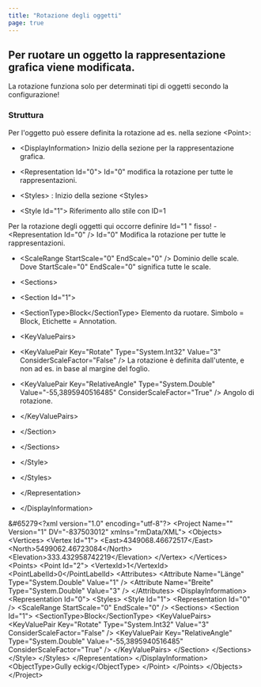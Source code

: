 ```yaml
---
title: "Rotazione degli oggetti"
page: true
---
```

## Per ruotare un oggetto la rappresentazione grafica viene modificata.

<Success>
La rotazione funziona solo per determinati tipi di oggetti secondo la configurazione!
</Success>


###  Struttura

Per l&#39;oggetto pu&#242; essere definita la rotazione ad es. nella sezione &lt;Point&gt;:

- <Bold>  &lt;DisplayInformation&gt; </Bold>  Inizio della sezione per la rappresentazione grafica.

- <Bold>           &lt;Representation Id=&quot;0&quot;&gt; </Bold>   Id=&quot;0&quot; modifica la rotazione per tutte le rappresentazioni.

- <Bold>             &lt;Styles&gt; </Bold> : Inizio della sezione &lt;Styles&gt;

- <Bold>               &lt;Style Id=&quot;1&quot;&gt; </Bold>  Riferimento allo stile con ID=1 


<Success>
Per la rotazione degli oggetti qui occorre definire 
 <Bold> Id=&quot;1
 </Bold> &quot; fisso!

</Success>
- <Bold>                 &lt;Representation Id=&quot;0&quot; /&gt; </Bold>   Id=&quot;0&quot; Modifica la rotazione per tutte le rappresentazioni.

- <Bold>                 &lt;ScaleRange StartScale=&quot;0&quot; EndScale=&quot;0&quot; /&gt; </Bold>  Dominio delle scale. Dove StartScale=&quot;0&quot; EndScale=&quot;0&quot; significa tutte le scale.

- <Bold>                  &lt;Sections&gt; </Bold>  

- <Bold>                    &lt;Section Id=&quot;1&quot;&gt; </Bold>  

- <Bold>                     &lt;SectionType&gt;Block&lt;/SectionType&gt; </Bold>  Elemento da ruotare. Simbolo = Block, Etichette = Annotation.

- <Bold>                     &lt;KeyValuePairs&gt; </Bold> 
- <Bold>                       &lt;KeyValuePair Key=&quot;Rotate&quot; Type=&quot;System.Int32&quot; Value=&quot;3&quot; ConsiderScaleFactor=&quot;False&quot; /&gt; </Bold>  La rotazione &#232; definita dall&#39;utente, e non ad es. in base al margine del foglio.

- <Bold>                        &lt;KeyValuePair Key=&quot;RelativeAngle&quot; Type=&quot;System.Double&quot; Value=&quot;-55,3895940516485&quot; ConsiderScaleFactor=&quot;True&quot; /&gt; </Bold>  Angolo di rotazione.



- <Bold>                      &lt;/KeyValuePairs&gt; </Bold> 


- <Bold>                   &lt;/Section&gt; </Bold> 


- <Bold>                 &lt;/Sections&gt; </Bold> 


- <Bold>               &lt;/Style&gt; </Bold> 


- <Bold>             &lt;/Styles&gt; </Bold> 


- <Bold>           &lt;/Representation&gt; </Bold> 


- <Bold>        &lt;/DisplayInformation&gt; </Bold> 



<Info>

&#65279&lt;?xml version=&quot;1.0&quot; encoding=&quot;utf-8&quot;?&gt;
&lt;Project Name=&quot;&quot; Version=&quot;1&quot; DV=&quot;-837503012&quot; xmlns=&quot;rmData/XML&quot;&gt;
  &lt;Objects&gt;
    &lt;Vertices&gt;
      &lt;Vertex Id=&quot;1&quot;&gt;
        &lt;East&gt;4349068.46672517&lt;/East&gt;
        &lt;North&gt;5499062.46723084&lt;/North&gt;
        &lt;Elevation&gt;333.432958742219&lt;/Elevation&gt;
      &lt;/Vertex&gt;
    &lt;/Vertices&gt;
    &lt;Points&gt;
      &lt;Point Id=&quot;2&quot;&gt;
        &lt;VertexId&gt;1&lt;/VertexId&gt;
        &lt;PointLabelId&gt;0&lt;/PointLabelId&gt;
        &lt;Attributes&gt;
          &lt;Attribute Name=&quot;L&#228;nge&quot; Type=&quot;System.Double&quot; Value=&quot;1&quot; /&gt;
          &lt;Attribute Name=&quot;Breite&quot; Type=&quot;System.Double&quot; Value=&quot;3&quot; /&gt;
        &lt;/Attributes&gt;
        &lt;DisplayInformation&gt;
          &lt;Representation Id=&quot;0&quot;&gt;
            &lt;Styles&gt;
              &lt;Style Id=&quot;1&quot;&gt;
                &lt;Representation Id=&quot;0&quot; /&gt;
                &lt;ScaleRange StartScale=&quot;0&quot; EndScale=&quot;0&quot; /&gt;
                &lt;Sections&gt;
                  &lt;Section Id=&quot;1&quot;&gt;
                    &lt;SectionType&gt;Block&lt;/SectionType&gt;
                    &lt;KeyValuePairs&gt;
                      &lt;KeyValuePair Key=&quot;Rotate&quot; Type=&quot;System.Int32&quot; Value=&quot;3&quot; ConsiderScaleFactor=&quot;False&quot; /&gt;
                      &lt;KeyValuePair Key=&quot;RelativeAngle&quot; Type=&quot;System.Double&quot; Value=&quot;-55,3895940516485&quot; ConsiderScaleFactor=&quot;True&quot; /&gt;
                    &lt;/KeyValuePairs&gt;
                  &lt;/Section&gt;
                &lt;/Sections&gt;
              &lt;/Style&gt;
            &lt;/Styles&gt;
          &lt;/Representation&gt;
        &lt;/DisplayInformation&gt;
        &lt;ObjectType&gt;Gully eckig&lt;/ObjectType&gt;
      &lt;/Point&gt;
    &lt;/Points&gt;
  &lt;/Objects&gt;
&lt;/Project&gt;
</Info>
